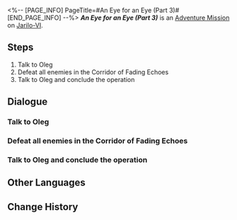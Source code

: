 <%-- [PAGE_INFO]
PageTitle=#An Eye for an Eye (Part 3)#
[END_PAGE_INFO] --%>
{{Stub|Dialogue.}}
{{Mission Infobox
|id            = 4071322
|title         = 
|image         = <!--Mission An Eye for an Eye (Part 3).png-->
|type          = Adventure
|event_name    = 
|chapter       = 
|requirements  = 
|summary       = <!--official mission summary from Fate's Atlas-->
|characters    = Oleg; Trailblazer
|startLocation = [[Jarilo-VI]] - [[<!--starting area-->]]
|world         = Jarilo-VI
|area          = <!--starting area-->
|prev          = 
|next          = 
|exp           = 
|credits       = 
|stellarJade   = 
|other         = 
}}
'''''An Eye for an Eye (Part 3)''''' is an [[Adventure Mission]] on [[Jarilo-VI]].

==Steps==
# Talk to Oleg
# Defeat all enemies in the Corridor of Fading Echoes
# Talk to Oleg and conclude the operation

<!--
==Gameplay Notes==

--><!--
==Trial Character==

-->
==Dialogue==
{{Stub Dialogue}}
===Talk to Oleg===
{{Mission Description|type=adventure|location=<!--to be added-->|You receive Oleg's invitation to an operation to clear the Corridor of Fading Echoes of Fragmentum monsters.<br />Talk to Oleg to get a sense of the current situation of the battleground.}}
{{Dialogue Start}}
:{{tx}}
{{Dialogue End}}

===Defeat all enemies in the Corridor of Fading Echoes===
{{Mission Description|type=adventure|location=<!--to be added-->|update|Clear out the Corridor of Fading Echoes and defeat all of the Fragmentum monsters roaming in the area.}}
{{Dialogue Start}}
:{{tx}}
{{Dialogue End}}

===Talk to Oleg and conclude the operation===
{{Mission Description|type=adventure|location=<!--to be added-->|update|You cleared out all threats remaining in the Corridor of Fading Echoes.<br />Report the situation to Oleg.}}
{{Dialogue Start}}
:{{tx}}
{{Dialogue End}}

==Other Languages==
{{Other Languages
|en   = An Eye for an Eye (Part 3)
|zhs  = 以眼还眼•其三
|zht  = 以眼還眼•其三
|ja   = 目には目を・その3
|ko   = 눈에는 눈•3
|es   = Ojo por ojo III
|fr   = Œil pour œil (partie&nbsp;3)
|ru   = Око за око III
|th   = ตาต่อตาฟันต่อฟัน 3
|vi   = Ăn Miếng Trả Miếng-3
|de   = Auge um Auge (Teil 3)
|id   = Mata Ganti Mata (3)
|pt   = Olho Por Olho (Parte 3)
}}

==Change History==
{{Change History|1.0}}
